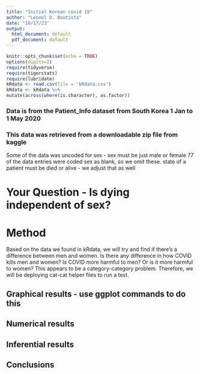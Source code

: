 ```yaml
---
title: "Initial Korean covid 19"
author: "Leonel D. Bautista"
date: "10/17/23"
output:
  html_document: default
  pdf_document: default
---
```


```r
knitr::opts_chunk$set(echo = TRUE)
options(digits=2)
require(tidyverse)
require(tigerstats)
require(lubridate)
kRdata <- read.csv(file = 'kRdata.csv')
kRdata <- kRdata %>%
mutate(across(where(is.character), as.factor))

```
### Data is from the Patient_Info dataset from South Korea 1 Jan to 1 May 2020
### This data was retrieved from a downloadable zip file from kaggle

Some of the data was uncoded for sex - sex must be just male or female
77 of the data entries were coded sex  as blank, so we omit these.
state of a patient must be died or alive - we adjust that as well   
  
# Your Question - Is dying independent of sex?

# Method

Based on the data we found in kRdata, we will try and find if there's a difference between men and women. Is there any difference in how COVID kills men and women? Is COVID more harmful to men? Or is it more harmful to women? This appears to be a category-category problem. Therefore, we will be deploying cat-cat helper files to run a test. 

## Graphical results - use ggplot commands to do this  



  





  
## Numerical results


## Inferential results 




## Conclusions

